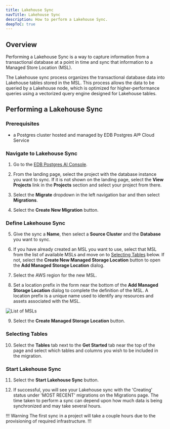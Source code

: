 ```yaml
---
title: Lakehouse Sync
navTitle: Lakehouse Sync
description: How to perform a Lakehouse Sync.
deepToC: true
---
```


## Overview

Performing a Lakehouse Sync is a way to capture information from a transactional database at a point in time and sync that information to a Managed Store Location (MSL).

The Lakehouse sync process organizes the transactional database data into Lakehouse tables stored in the MSL. This process allows the data to be queried by a Lakehouse node, which is optimized for higher-performance queries using a vectorized query engine designed for Lakehouse tables.

## Performing a Lakehouse Sync

### Prerequisites

- a Postgres cluster hosted and managed by EDB Postgres AI® Cloud Service

### Navigate to Lakehouse Sync

1. Go to the [EDB Postgres AI Console]().

2. From the landing page, select the project with the database instance you want to sync. If it is not shown on the landing page, select the **View Projects** link in the **Projects** section and select your project from there.

3. Select the **Migrate** dropdown in the left navigation bar and then select **Migrations**.

4. Select the **Create New Migration** button.

### Define Lakehouse Sync

5. Give the sync a **Name**, then select a **Source Cluster** and the **Database** you want to sync.

6. If you have already created an MSL you want to use, select that MSL from the list of available MSLs and move on to [Selecting Tables](#selecting-tables) below. If not, select the **Create New Managed Storage Location** button to open the **Add Managed Storage Location** dialog.

7. Select the AWS region for the new MSL.

8. Set a location prefix in the form near the bottom of the **Add Managed Storage Location** dialog to complete the definition of the MSL. A location prefix is a unique name used to identify any resources and assets associated with the MSL.

![List of MSLs](./images/msl_list.png)

9. Select the **Create Managed Storage Location** button.

### Selecting Tables

10. Select the **Tables** tab next to the **Get Started** tab near the top of the page and select which tables and columns you wish to be included in the migration.

### Start Lakehouse Sync

11. Select the **Start Lakehouse Sync** button.

12. If successful, you will see your Lakehouse sync with the 'Creating' status under 'MOST RECENT' migrations on the Migrations page. The time taken to perform a sync can depend upon how much data is being synchronized and may take several hours. 

!!! Warning
The first sync in a project will take a couple hours due to the provisioning of required infrastructure.
!!!
